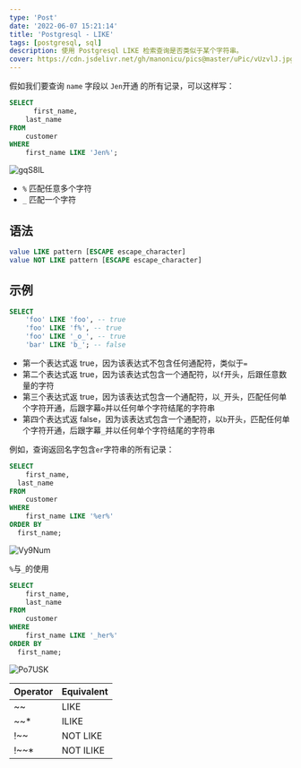 ```yaml
---
type: 'Post'
date: '2022-06-07 15:21:14'
title: 'Postgresql - LIKE'
tags: [postgresql, sql]
description: 使用 Postgresql LIKE 检索查询是否类似于某个字符串。
cover: https://cdn.jsdelivr.net/gh/manonicu/pics@master/uPic/vUzvlJ.jpg
---
```


假如我们要查询 `name` 字段以 `Jen`开通 的所有记录，可以这样写：

```sql
SELECT
	  first_name,
    last_name
FROM
	customer
WHERE
	first_name LIKE 'Jen%';
```

![gqS8IL](https://cdn.jsdelivr.net/gh/manonicu/pics@master/uPic/gqS8IL.jpg)

- `%` 匹配任意多个字符
- `_` 匹配一个字符

## 语法

```sql
value LIKE pattern [ESCAPE escape_character]
value NOT LIKE pattern [ESCAPE escape_character]
```

## 示例

```sql
SELECT
	'foo' LIKE 'foo', -- true
	'foo' LIKE 'f%', -- true
	'foo' LIKE '_o_', -- true
	'bar' LIKE 'b_'; -- false
```

- 第一个表达式返 true，因为该表达式不包含任何通配符，类似于`=`
- 第二个表达式返 true，因为该表达式包含一个通配符，以`f`开头，后跟任意数量的字符
- 第三个表达式返 true，因为该表达式包含一个通配符，以`_`开头，匹配任何单个字符开通，后跟字幕`o`并以任何单个字符结尾的字符串
- 第四个表达式返 false，因为该表达式包含一个通配符，以`b`开头，匹配任何单个字符开通，后跟字幕`_`并以任何单个字符结尾的字符串

例如，查询返回名字包含`er`字符串的所有记录：

```sql
SELECT
	first_name,
  last_name
FROM
	customer
WHERE
	first_name LIKE '%er%'
ORDER BY
  first_name;
```

![Vy9Num](https://cdn.jsdelivr.net/gh/manonicu/pics@master/uPic/Vy9Num.jpg)

`%`与`_`的使用

```sql
SELECT
	first_name,
	last_name
FROM
	customer
WHERE
	first_name LIKE '_her%'
ORDER BY
  first_name;
```

![Po7USK](https://cdn.jsdelivr.net/gh/manonicu/pics@master/uPic/Po7USK.jpg)

| Operator | Equivalent |
| -------- | ---------- |
| ~~       | LIKE       |
| ~~\*     | ILIKE      |
| !~~      | NOT LIKE   |
| !~~\*    | NOT ILIKE  |
